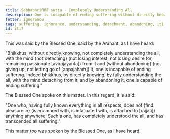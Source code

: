 ```yaml
---
title: Sabbapariññā sutta - Completely Understanding All
description: One is incapable of ending suffering without directly knowing, not completely understanding the all, without the mind not detaching from it and without abandoning it. One is capable of ending suffering by directly knowing, by fully understanding the all, with the mind detaching from it, and by abandoning it.
fetter: ignorance
tags: suffering, ignorance, understanding, detachment, abandoning, iti
id: iti7
---
```


This was said by the Blessed One, said by the Arahant, as I have heard:

"Bhikkhus, without directly knowing, not completely understanding the all, with the mind \{not detaching} (not losing interest, not losing desire for, remaining passionate [avirājayanta]) from it and \{without abandoning} (not giving up, not letting go of [appajahaṁ]) it, one is incapable of ending suffering. Indeed bhikkhus, by directly knowing, by fully understanding the all, with the mind detaching from it, and by abandoning it, one is capable of ending suffering."

The Blessed One spoke on this matter. In this regard, it is said:

"One who, having fully known everything in all respects,
does not \{find pleasure in} (is enamored with, is infatuated with, is attached to [rajjati]) anything anywhere;
Such a one, has completely understood the all,
and has transcended all suffering."

This matter too was spoken by the Blessed One, as I have heard.